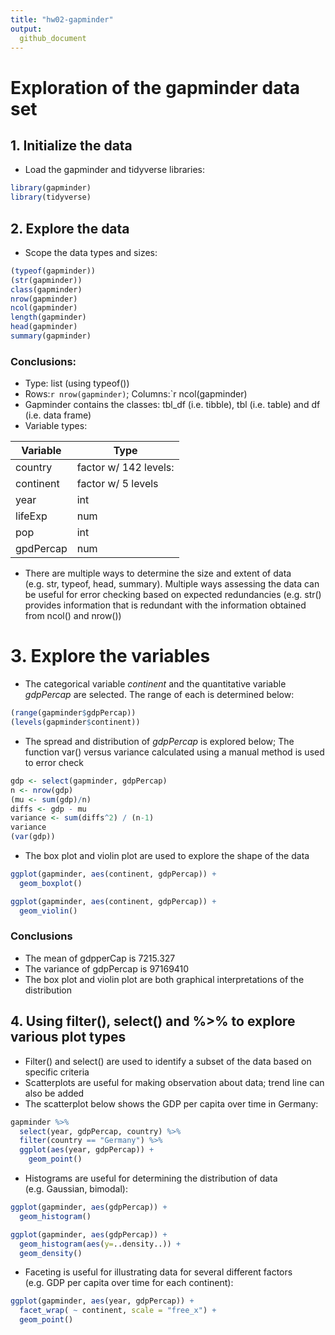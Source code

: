 ```yaml
---
title: "hw02-gapminder"
output:
  github_document
---
```


# Exploration of the gapminder data set

## 1. Initialize the data

* Load the gapminder and tidyverse libraries:

```r
library(gapminder)
library(tidyverse)
```

## 2. Explore the data

* Scope the data types and sizes:

```r
(typeof(gapminder))
(str(gapminder))
class(gapminder)
nrow(gapminder)
ncol(gapminder)
length(gapminder)
head(gapminder)
summary(gapminder)

```

### Conclusions:
* Type: list (using typeof())
* Rows:`r nrow(gapminder)`; Columns:`r ncol(gapminder)
* Gapminder contains the classes: tbl_df (i.e. tibble), tbl (i.e. table) and df (i.e. data frame)
* Variable types:

|**Variable**| **Type**              |
|------------|-----------------------|
| country    | factor w/ 142 levels: |
| continent  | factor w/ 5 levels    |
| year       | int                   |
| lifeExp    | num                   |
| pop        | int                   |
| gpdPercap  | num                   |

* There are multiple ways to determine the size and extent of data (e.g. str, typeof, head, summary). Multiple ways assessing the data can be useful for error checking based on expected redundancies (e.g. str() provides information that is redundant with the information obtained from ncol() and nrow())

# 3. Explore the variables

* The categorical variable *continent* and the quantitative variable *gdpPercap* are selected. The range of each is determined below:
```r
(range(gapminder$gdpPercap))
(levels(gapminder$continent))
```

* The spread and distribution of *gdpPercap* is explored below; The function var() versus variance calculated using a manual method is used to error check

```r
gdp <- select(gapminder, gdpPercap)
n <- nrow(gdp)
(mu <- sum(gdp)/n)
diffs <- gdp - mu
variance <- sum(diffs^2) / (n-1)
variance
(var(gdp))
```

* The box plot and violin plot are used to explore the shape of the data

```r
ggplot(gapminder, aes(continent, gdpPercap)) +
  geom_boxplot()
```
```r
ggplot(gapminder, aes(continent, gdpPercap)) +
  geom_violin()

```

### Conclusions
* The mean of gdpperCap is 7215.327
* The variance of gdpPercap is 97169410
* The box plot and violin plot are both graphical interpretations of the distribution

## 4. Using filter(), select() and %>% to explore various plot types

* Filter() and select() are used to identify a subset of the data based on specific criteria
* Scatterplots are useful for making observation about data; trend line can also be added
* The scatterplot below shows the GDP per capita over time in Germany:

```r
gapminder %>% 
  select(year, gdpPercap, country) %>% 
  filter(country == "Germany") %>% 
  ggplot(aes(year, gdpPercap)) +
    geom_point()
```
* Histograms are useful for determining the distribution of data (e.g. Gaussian, bimodal):

```r
ggplot(gapminder, aes(gdpPercap)) +
  geom_histogram()

ggplot(gapminder, aes(gdpPercap)) +
  geom_histogram(aes(y=..density..)) +
  geom_density()
```
* Faceting is useful for illustrating data for several different factors (e.g. GDP per capita over time for each continent):

```r
ggplot(gapminder, aes(year, gdpPercap)) +
  facet_wrap( ~ continent, scale = "free_x") +
  geom_point()
```

